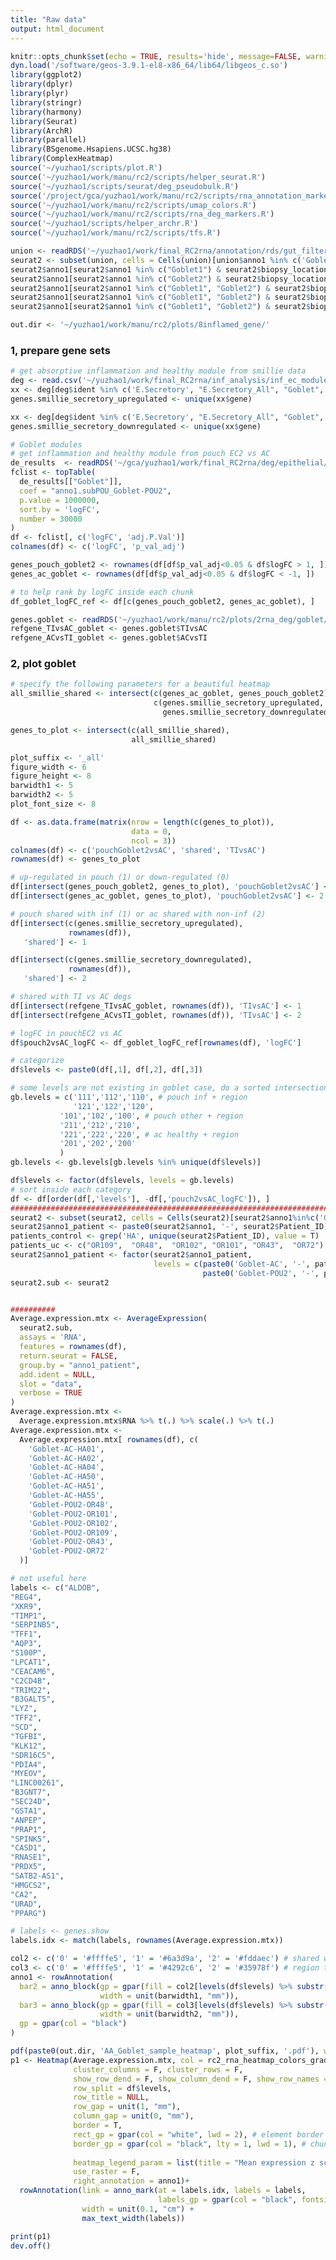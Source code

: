 ```yaml
---
title: "Raw data"
output: html_document
---
```


```r
knitr::opts_chunk$set(echo = TRUE, results='hide', message=FALSE, warning=FALSE, fig.height = 7, fig.width = 7)
dyn.load('/software/geos-3.9.1-el8-x86_64/lib64/libgeos_c.so')
library(ggplot2)
library(dplyr)
library(plyr)
library(stringr)
library(harmony)
library(Seurat)
library(ArchR)
library(parallel)
library(BSgenome.Hsapiens.UCSC.hg38)
library(ComplexHeatmap)
source('~/yuzhao1/scripts/plot.R')
source('~/yuzhao1/work/manu/rc2/scripts/helper_seurat.R')
source('~/yuzhao1/scripts/seurat/deg_pseudobulk.R')
source('/project/gca/yuzhao1/work/manu/rc2/scripts/rna_annotation_markers.R')
source('~/yuzhao1/work/manu/rc2/scripts/umap_colors.R')
source('~/yuzhao1/work/manu/rc2/scripts/rna_deg_markers.R')
source('~/yuzhao1/scripts/helper_archr.R')
source('~/yuzhao1/work/manu/rc2/scripts/tfs.R')
```

```r
union <- readRDS('~/yuzhao1/work/final_RC2rna/annotation/rds/gut_filtered.rds')
seurat2 <- subset(union, cells = Cells(union)[union$anno1 %in% c('Goblet1', 'Goblet2')])
seurat2$anno1[seurat2$anno1 %in% c("Goblet1") & seurat2$biopsy_location =='POU'] <- 'Goblet-POU1'
seurat2$anno1[seurat2$anno1 %in% c("Goblet2") & seurat2$biopsy_location =='POU'] <- 'Goblet-POU2'
seurat2$anno1[seurat2$anno1 %in% c("Goblet1", "Goblet2") & seurat2$biopsy_location =='PP'] <- 'Goblet-PP'
seurat2$anno1[seurat2$anno1 %in% c("Goblet1", "Goblet2") & seurat2$biopsy_location =='TI'] <- 'Goblet-TI'
seurat2$anno1[seurat2$anno1 %in% c("Goblet1", "Goblet2") & seurat2$biopsy_location =='AC'] <- 'Goblet-AC'

out.dir <- '~/yuzhao1/work/manu/rc2/plots/8inflamed_gene/'
```


### 1, prepare gene sets


```r
# get absorptive inflammation and healthy module from smillie data
deg <- read.csv('~/yuzhao1/work/final_RC2rna/inf_analysis/inf_ec_module.csv')
xx <- deg[deg$ident %in% c('E.Secretory', "E.Secretory_All", "Goblet", "Immature Goblet") & deg$log2fc > 1, ]
genes.smillie_secretory_upregulated <- unique(xx$gene)

xx <- deg[deg$ident %in% c('E.Secretory', "E.Secretory_All", "Goblet", "Immature Goblet") & deg$log2fc < -1, ]
genes.smillie_secretory_downregulated <- unique(xx$gene)
```


```r
# Goblet modules
# get inflammation and healthy module from pouch EC2 vs AC
de_results  <- readRDS('~/gca/yuzhao1/work/final_RC2rna/deg/epithelial/goblet/de_results_pou2vsAC_bulk.rds')
fclist <- topTable(
  de_results[["Goblet"]],
  coef = "anno1.subPOU_Goblet-POU2",
  p.value = 1000000,
  sort.by = 'logFC',
  number = 30000
)
df <- fclist[, c('logFC', 'adj.P.Val')]
colnames(df) <- c('logFC', 'p_val_adj')

genes_pouch_goblet2 <- rownames(df[df$p_val_adj<0.05 & df$logFC > 1, ])
genes_ac_goblet <- rownames(df[df$p_val_adj<0.05 & df$logFC < -1, ])

# to help rank by logFC inside each chunk
df_goblet_logFC_ref <- df[c(genes_pouch_goblet2, genes_ac_goblet), ]
```


```r
genes.goblet <- readRDS('~/yuzhao1/work/manu/rc2/plots/2rna_deg/goblet/genes_goblet.rds') 
refgene_TIvsAC_goblet <- genes.goblet$TIvsAC
refgene_ACvsTI_goblet <- genes.goblet$ACvsTI
```


### 2, plot goblet

```r
# specify the following parameters for a beautiful heatmap
all_smillie_shared <- intersect(c(genes_ac_goblet, genes_pouch_goblet2),
                                c(genes.smillie_secretory_upregulated,
                                  genes.smillie_secretory_downregulated))

genes_to_plot <- intersect(c(all_smillie_shared),
                           all_smillie_shared)

plot_suffix <- '_all'
figure_width <- 6
figure_height <- 8
barwidth1 <- 5
barwidth2 <- 5
plot_font_size <- 8
```

```r
df <- as.data.frame(matrix(nrow = length(c(genes_to_plot)),
                           data = 0,
                           ncol = 3))
colnames(df) <- c('pouchGoblet2vsAC', 'shared', 'TIvsAC')
rownames(df) <- genes_to_plot

# up-regulated in pouch (1) or down-regulated (0)
df[intersect(genes_pouch_goblet2, genes_to_plot), 'pouchGoblet2vsAC'] <- 1
df[intersect(genes_ac_goblet, genes_to_plot), 'pouchGoblet2vsAC'] <- 2

# pouch shared with inf (1) or ac shared with non-inf (2)
df[intersect(c(genes.smillie_secretory_upregulated),
             rownames(df)), 
   'shared'] <- 1

df[intersect(c(genes.smillie_secretory_downregulated),
             rownames(df)), 
   'shared'] <- 2

# shared with TI vs AC degs
df[intersect(refgene_TIvsAC_goblet, rownames(df)), 'TIvsAC'] <- 1 
df[intersect(refgene_ACvsTI_goblet, rownames(df)), 'TIvsAC'] <- 2

# logFC in pouchEC2 vs AC
df$pouch2vsAC_logFC <- df_goblet_logFC_ref[rownames(df), 'logFC']

# categorize
df$levels <- paste0(df[,1], df[,2], df[,3])

# some levels are not existing in goblet case, do a sorted intersection
gb.levels = c('111','112','110', # pouch inf + region
              '121','122','120',
           '101','102','100', # pouch other + region
           '211','212','210',
           '221','222','220', # ac healthy + region
           '201','202','200'
           )
gb.levels <- gb.levels[gb.levels %in% unique(df$levels)]

df$levels <- factor(df$levels, levels = gb.levels) 
# sort inside each category
df <- df[order(df[,'levels'], -df[,'pouch2vsAC_logFC']), ]
########################################################################
seurat2 <- subset(seurat2, cells = Cells(seurat2)[seurat2$anno1%in%c('Goblet-AC', 'Goblet-POU2')])
seurat2$anno1_patient <- paste0(seurat2$anno1, '-', seurat2$Patient_ID)
patients_control <- grep('HA', unique(seurat2$Patient_ID), value = T)
patients_uc <- c("OR109",  "OR48",  "OR102", "OR101", "OR43",  "OR72")
seurat2$anno1_patient <- factor(seurat2$anno1_patient, 
                                levels = c(paste0('Goblet-AC', '-', patients_control),
                                           paste0('Goblet-POU2', '-', patients_uc)))
seurat2.sub <- seurat2


##########
Average.expression.mtx <- AverageExpression(
  seurat2.sub,
  assays = 'RNA',
  features = rownames(df),
  return.seurat = FALSE,
  group.by = "anno1_patient",
  add.ident = NULL,
  slot = "data",
  verbose = TRUE
)
Average.expression.mtx <-
  Average.expression.mtx$RNA %>% t(.) %>% scale(.) %>% t(.)
Average.expression.mtx <-
  Average.expression.mtx[ rownames(df), c(
    'Goblet-AC-HA01',
    'Goblet-AC-HA02',
    'Goblet-AC-HA04',
    'Goblet-AC-HA50',
    'Goblet-AC-HA51',
    'Goblet-AC-HA55',
    'Goblet-POU2-OR48',
    'Goblet-POU2-OR101',
    'Goblet-POU2-OR102',
    'Goblet-POU2-OR109',
    'Goblet-POU2-OR43',
    'Goblet-POU2-OR72'
  )]

# not useful here
labels <- c("ALDOB",
"REG4",
"XKR9",
"TIMP1",
"SERPINB5",
"TFF1",
"AQP3",
"S100P",
"LPCAT1",
"CEACAM6",
"C2CD4B",
"TRIM22",
"B3GALT5",
"LYZ",
"TFF2",
"SCD", 
"TGFBI", 
"KLK12", 
"SDR16C5", 
"PDIA4",  
"MYEOV",
"LINC00261", 
"B3GNT7",
"SEC24D",
"GSTA1",  
"ANPEP",  
"PRAP1",
"SPINK5",
"CASD1",
"RNASE1", 
"PRDX5",
"SATB2-AS1", 
"HMGCS2",
"CA2", 
"URAD",
"PPARG")

# labels <- genes.show
labels.idx <- match(labels, rownames(Average.expression.mtx))

col2 <- c('0' = '#ffffe5', '1' = '#6a3d9a', '2' = '#fddaec') # shared with smillie inflammed(1), healthy (2)
col3 <- c('0' = '#ffffe5', '1' = '#4292c6', '2' = '#35978f') # region ti (1) ac (2), other (0)
anno1 <- rowAnnotation(
  bar2 = anno_block(gp = gpar(fill = col2[levels(df$levels) %>% substr(., 2, 2)]),
                    width = unit(barwidth1, "mm")),
  bar3 = anno_block(gp = gpar(fill = col3[levels(df$levels) %>% substr(., 3, 3)]),
                    width = unit(barwidth2, "mm")),
  gp = gpar(col = "black")
)

pdf(paste0(out.dir, 'AA_Goblet_sample_heatmap', plot_suffix, '.pdf'), width = figure_width, height = figure_height)
p1 <- Heatmap(Average.expression.mtx, col = rc2_rna_heatmap_colors_gradient1,
              cluster_columns = F, cluster_rows = F,
              show_row_dend = F, show_column_dend = F, show_row_names = F,
              row_split = df$levels,
              row_title = NULL,
              row_gap = unit(1, "mm"), 
              column_gap = unit(0, "mm"), 
              border = T,
              rect_gp = gpar(col = "white", lwd = 2), # element border in each rect chunk
              border_gp = gpar(col = "black", lty = 1, lwd = 1), # chunk border
              
              heatmap_legend_param = list(title = "Mean expression z score"),
              use_raster = F,
              right_annotation = anno1)+
  rowAnnotation(link = anno_mark(at = labels.idx, labels = labels, 
                                 labels_gp = gpar(col = "black", fontsize = plot_font_size)), 
                width = unit(0.1, "cm") + 
                max_text_width(labels))

print(p1)
dev.off()
```


























